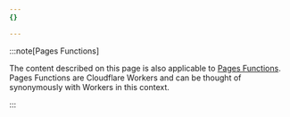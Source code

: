 ```yaml
---
{}

---
```


:::note[Pages Functions]


The content described on this page is also applicable to [Pages Functions](/pages/functions/). Pages Functions are Cloudflare Workers and can be thought of synonymously with Workers in this context.


:::
